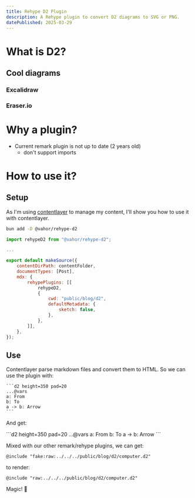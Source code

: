 ```yaml
---
title: Rehype D2 Plugin
description: A Rehype plugin to convert D2 diagrams to SVG or PNG.
datePublished: 2025-03-29
---
```


# What is D2?

<UrlPreview url="https://d2lang.com/"/>

## Cool diagrams

### Excalidraw
### Eraser.io

# Why a plugin?

- Current remark plugin is not up to date (2 years old)
   - don't support imports


# How to use it?

<UrlPreview url="https://github.com/Vahor/rehype-d2"/>

## Setup

As I'm using [contentlayer](https://www.contentlayer.dev/) to manage my content, I'll show you how to use it with contentlayer.

```bash
bun add -D @vahor/rehype-d2
```

```js title="contentlayer.config.ts"
import rehypeD2 from "@vahor/rehype-d2";

...

export default makeSource({
    contentDirPath: contentFolder,
    documentTypes: [Post],
    mdx: {
        rehypePlugins: [[
            rehypeD2,
            {
                cwd: "public/blog/d2",
                defaultMetadata: {
                    sketch: false,
                },
            },
        ]],
    },
});
```

## Use

Contentlayer parse markdown files and convert them to HTML. So we can use the plugin with:

~~~mdx
```d2 height=350 pad=20
...@vars
a: From
b: To
a -> b: Arrow
```
~~~

And get:

<div className="flex items-center justify-center">
```d2 height=350 pad=20
...@vars
a: From
b: To
a -> b: Arrow
```
</div>

Mixed with our other remark/rehype plugins, we can get:

~~~mdx
@include "fake:raw:../../../public/blog/d2/computer.d2"
~~~

to render:


```d2
@include "raw:../../../public/blog/d2/computer.d2"
```

Magic! 🤯


